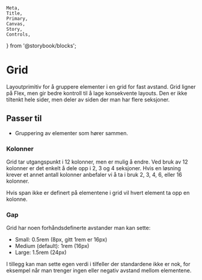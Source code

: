     Meta,
    Title,
    Primary,
    Canvas,
    Story,
    Controls,
} from '@storybook/blocks';

<Meta of={FhiGridStories} />

# Grid

Layoutprimitiv for å gruppere elementer i en grid for fast avstand. Grid ligner på Flex, men gir bedre kontroll til å lage konsekvente layouts.
Den er ikke tiltenkt hele sider, men deler av siden der man har flere seksjoner. 

## Passer til

- Gruppering av elementer som hører sammen.

<Canvas of={FhiGridStories.Preview} />
<Controls />

### Kolonner

Grid tar utgangspunkt i 12 kolonner, men er mulig å endre. Ved bruk av 12 kolonner er det enkelt å dele opp i 2, 3 og 4 seksjoner. Hvis en løsning krever et annet antall kolonner anbefaler vi å ta i bruk 2, 3, 4, 6, eller 16 kolonner.

Hvis span ikke er definert på elementene i grid vil hvert element ta opp en kolonne. 

<Canvas of={FhiGridStories.noSpan} />

### Gap

Grid har noen forhåndsdefinerte avstander man kan sette:
- Small: 0.5rem (8px, gitt 1rem er 16px)
- Medium (default): 1rem (16px)
- Large: 1.5rem (24px)

I tillegg kan man sette egen verdi i tilfeller der standardene ikke er nok, for eksempel når man trenger ingen eller negativ avstand mellom elementene.


